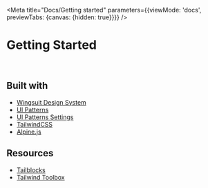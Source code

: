 
<Meta title="Docs/Getting started"
      parameters={{viewMode: 'docs', previewTabs: {canvas: {hidden: true}}}}
/>

# Getting Started
<br />

## Built with
  * [Wingsuit Design System](https://wingsuit-designsystem.github.io/basics/introduction)
  * [UI Patterns](https://www.drupal.org/project/ui_patterns)
  * [UI Patterns Settings](https://www.drupal.org/project/ui_patterns_settings)
  * [TailwindCSS](https://tailwindcss.com/docs/utility-first)
  * [Alpine.js](https://alpinejs.dev/start-here)

## Resources
* [Tailblocks](https://mertjf.github.io/tailblocks)
* [Tailwind Toolbox](https://www.tailwindtoolbox.com)

